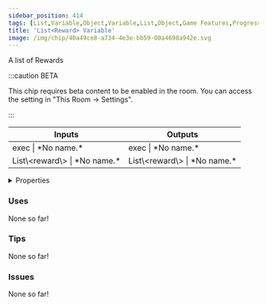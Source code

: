 ```yaml
---
sidebar_position: 414
tags: [List,Variable,Object,Variable,List,Object,Game Features,Progression,Rewards]
title: 'List<Reward> Variable'
image: /img/chip/40a49ce8-a734-4e3e-bb59-00a4698a942e.svg
---
```


A list of Rewards

:::caution BETA

This chip requires beta content to be enabled in the room. You can access the setting in "This Room -> Settings".

:::

<IChip uuid="40a49ce8-a734-4e3e-bb59-00a4698a942e"/>

<table><thead><tr><th>Inputs</th><th>Outputs</th></tr></thead><tbody><tr><td>exec | *No name.*</td><td>exec | *No name.*</td></tr><tr><td>List\&lt;reward\&gt; | *No name.*</td><td>List\&lt;reward\&gt; | *No name.*</td></tr></tbody></table>

<details>
  <summary>Properties</summary>
  <div>
    <div>
    <table>
      <tbody>
        <tr>
          <td>Is beta required?</td>
          <td>Yes</td>
        </tr>
        <tr>
          <td>Is chip a trolling risk?</td>
          <td>No</td>
        </tr>
        <tr>
          <td>Is chip a role assignment risk?</td>
          <td>No</td>
        </tr>
        <tr>
          <td>Chip UUID</td>
          <td>40a49ce8-a734-4e3e-bb59-00a4698a942e</td>
        </tr>
        <tr>
          <td>Room availability</td>
          <td>Available everywhere</td>
        </tr>
      </tbody>
    </table>
    </div>
  </div>
</details>

### Uses

None so far!

### Tips

None so far!

### Issues

None so far!